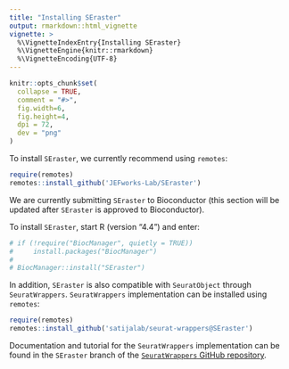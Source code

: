 ```yaml
---
title: "Installing SEraster"
output: rmarkdown::html_vignette
vignette: >
  %\VignetteIndexEntry{Installing SEraster}
  %\VignetteEngine{knitr::rmarkdown}
  %\VignetteEncoding{UTF-8}
---
```


```r
knitr::opts_chunk$set(
  collapse = TRUE,
  comment = "#>",
  fig.width=6,
  fig.height=4,
  dpi = 72,
  dev = "png"
)
```

To install `SEraster`, we currently recommend using `remotes`:

``` r
require(remotes)
remotes::install_github('JEFworks-Lab/SEraster')
```

We are currently submitting `SEraster` to Bioconductor (this section will be updated after `SEraster` is approved to Bioconductor).

To install `SEraster`, start R (version "4.4") and enter:

```r
# if (!require("BiocManager", quietly = TRUE))
#     install.packages("BiocManager")
# 
# BiocManager::install("SEraster")
```

In addition, `SEraster` is also compatible with `SeuratObject` through `SeuratWrappers`. `SeuratWrappers` implementation can be installed using `remotes`:

``` r
require(remotes)
remotes::install_github('satijalab/seurat-wrappers@SEraster')
```

Documentation and tutorial for the `SeuratWrappers` implementation can be found in the `SEraster` branch of the [`SeuratWrappers` GitHub repository](https://github.com/satijalab/seurat-wrappers/tree/SEraster).
